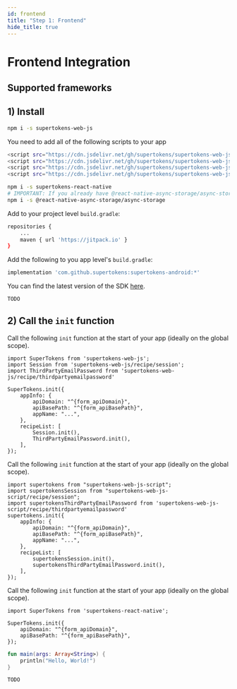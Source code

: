 ```yaml
---
id: frontend
title: "Step 1: Frontend"
hide_title: true
---
```

<!-- COPY SECTION -->
<!-- ./thirdpartyemailpassword/custom-ui/init/frontend.mdx -->
<!-- 1 -->


# Frontend Integration

## Supported frameworks


<TechStackSupport />

## 1) Install

<FrontendCustomUITabs>
<TabItem value="web">

<NpmOrScriptTabs>
<TabItem value="npm">

```bash
npm i -s supertokens-web-js
```

</TabItem>
<TabItem value="script">

You need to add all of the following scripts to your app

```bash
<script src="https://cdn.jsdelivr.net/gh/supertokens/supertokens-web-js/bundle/website.js"></script>
<script src="https://cdn.jsdelivr.net/gh/supertokens/supertokens-web-js/bundle/supertokens.js"></script>
<script src="https://cdn.jsdelivr.net/gh/supertokens/supertokens-web-js/bundle/session.js"></script>
<script src="https://cdn.jsdelivr.net/gh/supertokens/supertokens-web-js/bundle/^{codeImportRecipeName}.js"></script>
```

</TabItem>
</NpmOrScriptTabs>

</TabItem>

<TabItem value="mobile">

<FrontendMobileSubTabs>

<TabItem value="reactnative">

```bash
npm i -s supertokens-react-native
# IMPORTANT: If you already have @react-native-async-storage/async-storage as a dependency, make sure the version is 1.12.1 or higher
npm i -s @react-native-async-storage/async-storage
```

</TabItem>

<TabItem value="android">

Add to your project level `build.gradle`:
```bash
repositories {
    ...
    maven { url 'https://jitpack.io' }
}
```

Add the following to you app level's `build.gradle`:
```bash
implementation 'com.github.supertokens:supertokens-android:*'
```

You can find the latest version of the SDK [here](https://github.com/supertokens/supertokens-android/releases).

</TabItem>

<TabItem value="ios">

```bash
TODO
```

</TabItem>

</FrontendMobileSubTabs>

</TabItem>

</FrontendCustomUITabs>

## 2) Call the `init` function

<FrontendCustomUITabs>
<TabItem value="web">

<NpmOrScriptTabs>
<TabItem value="npm">

<AppInfoForm askForAPIDomain>

Call the following `init` function at the start of your app (ideally on the global scope).

```tsx
import SuperTokens from 'supertokens-web-js';
import Session from 'supertokens-web-js/recipe/session';
import ThirdPartyEmailPassword from 'supertokens-web-js/recipe/thirdpartyemailpassword'

SuperTokens.init({
    appInfo: {
        apiDomain: "^{form_apiDomain}",
        apiBasePath: "^{form_apiBasePath}",
        appName: "...",
    },
    recipeList: [
        Session.init(),
        ThirdPartyEmailPassword.init(),
    ],
});
```

</AppInfoForm>

</TabItem>
<TabItem value="script">

<AppInfoForm askForAPIDomain>

Call the following `init` function at the start of your app (ideally on the global scope).

```tsx
import supertokens from "supertokens-web-js-script";
import supertokensSession from "supertokens-web-js-script/recipe/session";
import supertokensThirdPartyEmailPassword from 'supertokens-web-js-script/recipe/thirdpartyemailpassword'
supertokens.init({
    appInfo: {
        apiDomain: "^{form_apiDomain}",
        apiBasePath: "^{form_apiBasePath}",
        appName: "...",
    },
    recipeList: [
        supertokensSession.init(),
        supertokensThirdPartyEmailPassword.init(),
    ],
});
```

</AppInfoForm>

</TabItem>
</NpmOrScriptTabs>

</TabItem>

<TabItem value="mobile">

<FrontendMobileSubTabs>

<TabItem value="reactnative">

<AppInfoForm askForAPIDomain>

Call the following `init` function at the start of your app (ideally on the global scope).

```tsx
import SuperTokens from 'supertokens-react-native';

SuperTokens.init({
    apiDomain: "^{form_apiDomain}",
    apiBasePath: "^{form_apiBasePath}",
});
```

</AppInfoForm>

</TabItem>

<TabItem value="android">

<AppInfoForm askForAPIDomain>

```kotlin
fun main(args: Array<String>) { 
    println("Hello, World!") 
}
```

</AppInfoForm>

</TabItem>

<TabItem value="ios">

```bash
TODO
```

</TabItem>

</FrontendMobileSubTabs>

</TabItem>

</FrontendCustomUITabs>

<!-- END COPY SECTION -->